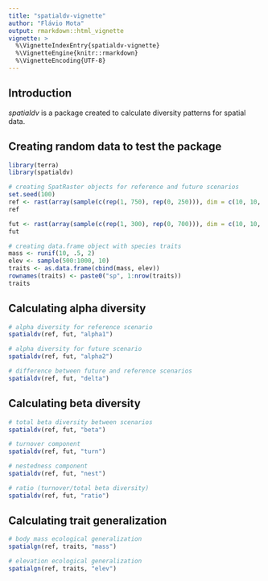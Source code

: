 ```yaml
---
title: "spatialdv-vignette"
author: "Flávio Mota"
output: rmarkdown::html_vignette
vignette: >
  %\VignetteIndexEntry{spatialdv-vignette}
  %\VignetteEngine{knitr::rmarkdown}
  %\VignetteEncoding{UTF-8}
---
```


## Introduction
*spatialdv* is a package created to calculate diversity patterns for spatial data.

## Creating random data to test the package
```r
library(terra)
library(spatialdv)

# creating SpatRaster objects for reference and future scenarios
set.seed(100)
ref <- rast(array(sample(c(rep(1, 750), rep(0, 250))), dim = c(10, 10, 10)))
ref

fut <- rast(array(sample(c(rep(1, 300), rep(0, 700))), dim = c(10, 10, 10)))
fut

# creating data.frame object with species traits
mass <- runif(10, .5, 2)
elev <- sample(500:1000, 10)
traits <- as.data.frame(cbind(mass, elev))
rownames(traits) <- paste0("sp", 1:nrow(traits))
traits
```

## Calculating alpha diversity
```r
# alpha diversity for reference scenario
spatialdv(ref, fut, "alpha1")

# alpha diversity for future scenario
spatialdv(ref, fut, "alpha2")

# difference between future and reference scenarios
spatialdv(ref, fut, "delta")
```

## Calculating beta diversity
```r
# total beta diversity between scenarios
spatialdv(ref, fut, "beta")

# turnover component
spatialdv(ref, fut, "turn")

# nestedness component
spatialdv(ref, fut, "nest")

# ratio (turnover/total beta diversity)
spatialdv(ref, fut, "ratio")
```

## Calculating trait generalization
```r
# body mass ecological generalization
spatialgn(ref, traits, "mass")

# elevation ecological generalization
spatialgn(ref, traits, "elev")
```
